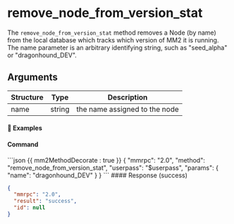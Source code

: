 # remove_node_from_version_stat

The `remove_node_from_version_stat` method removes a Node (by name) from the local database which tracks which version of MM2 it is running. The name parameter is an arbitrary identifying string, such as "seed_alpha" or "dragonhound_DEV".

## Arguments

| Structure | Type   | Description                   |
| --------- | ------ | ----------------------------- |
| name      | string | the name assigned to the node |

#### 📌 Examples

#### Command

<CodeGroup title="" tag="POST" label="remove_node_from_version_stat">
```json {{ mm2MethodDecorate : true }}
{
  "mmrpc": "2.0",
  "method": "remove_node_from_version_stat",
  "userpass": "$userpass",
  "params": {
    "name": "dragonhound_DEV"
  }
}
```
</CodeGroup>


<CollapsibleSection expandedText='Hide Response' collapsedText='Show Response'>
#### Response (success)

```json
{
  "mmrpc": "2.0",
  "result": "success",
  "id": null
}
```

</CollapsibleSection>

